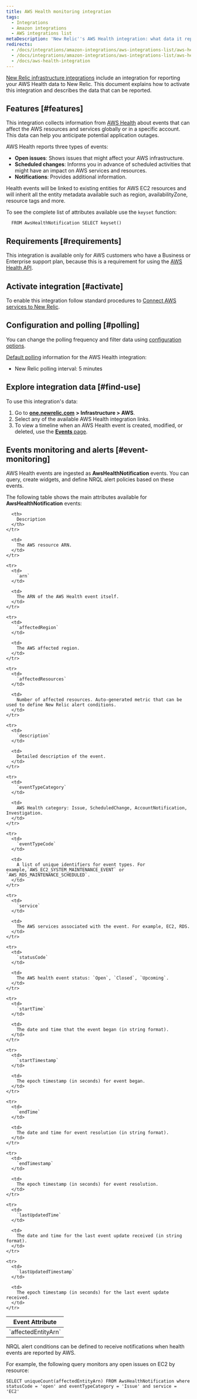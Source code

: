 ```yaml
---
title: AWS Health monitoring integration
tags:
  - Integrations
  - Amazon integrations
  - AWS integrations list
metaDescription: 'New Relic''s AWS Health integration: what data it reports, and how to enable it.'
redirects:
  - /docs/integrations/amazon-integrations/aws-integrations-list/aws-health-monitoring-integration
  - /docs/integrations/amazon-integrations/aws-integrations-list/aws-health-monitoring-integration-0
  - /docs/aws-health-integration
---
```


[New Relic infrastructure integrations](/docs/infrastructure/integrations-getting-started/getting-started/introduction-infrastructure-integrations) include an integration for reporting your AWS Health data to New Relic. This document explains how to activate this integration and describes the data that can be reported.

## Features [#features]

This integration collects information from [AWS Health](https://docs.aws.amazon.com/health/latest/ug/what-is-aws-health.html) about events that can affect the AWS resources and services globally or in a specific account. This data can help you anticipate potential application outages.

AWS Health reports three types of events:

* **Open issues**: Shows issues that might affect your AWS infrastructure.
* **Scheduled changes**: Informs you in advance of scheduled activities that might have an impact on AWS services and resources.
* **Notifications**: Provides additional information.

Health events will be linked to existing entities for AWS EC2 resources and will inherit all the entity metadata available such as region, availabilityZone, resource tags and more.

To see the complete list of attributes available use the `keyset` function:
```
  FROM AwsHealthNotification SELECT keyset()
```

## Requirements [#requirements]

This integration is available only for AWS customers who have a Business or Enterprise support plan, because this is a requirement for using the [AWS Health API](https://docs.aws.amazon.com/health/latest/ug/health-api.html).

## Activate integration [#activate]

To enable this integration follow standard procedures to [Connect AWS services to New Relic](/docs/infrastructure/infrastructure-integrations/getting-started/connect-aws-integrations-infrastructure).

## Configuration and polling [#polling]

You can change the polling frequency and filter data using [configuration options](/docs/integrations/new-relic-integrations/getting-started/configure-polling-frequency-data-collection-cloud-integrations).

[Default polling](/docs/infrastructure/amazon-integrations/aws-integrations-list/aws-polling-intervals-infrastructure-integrations) information for the AWS Health integration:

* New Relic polling interval: 5 minutes

## Explore integration data [#find-use]

To use this integration's data:

1. Go to [**one.newrelic.com**](https://one.newrelic.com) **> Infrastructure > AWS**.
2. Select any of the available AWS Health integration links.
3. To view a timeline when an AWS Health event is created, modified, or deleted, use the [**Events** page](/docs/infrastructure/new-relic-infrastructure/infrastructure-ui-pages/infrastructure-events-page-live-feed-every-config-change).

## Events monitoring and alerts [#event-monitoring]

AWS Health events are ingested as **AwsHealthNotification** events. You can query, create widgets, and define NRQL alert policies based on these events.

The following table shows the main attributes available for **AwsHealthNotification** events:

<table>
  <thead>
    <tr>
      <th style={{ width: "300px" }}>
        Event Attribute
      </th>

      <th>
        Description
      </th>
    </tr>
  </thead>

  <tbody>
    <tr>
      <td>
        `affectedEntityArn`
      </td>

      <td>
        The AWS resource ARN.
      </td>
    </tr>

    <tr>
      <td>
        `arn`
      </td>

      <td>
        The ARN of the AWS Health event itself.
      </td>
    </tr>

    <tr>
      <td>
        `affectedRegion`
      </td>

      <td>
        The AWS affected region.
      </td>
    </tr>

    <tr>
      <td>
        `affectedResources`
      </td>

      <td>
        Number of affected resources. Auto-generated metric that can be used to define New Relic alert conditions.
      </td>
    </tr>

    <tr>
      <td>
        `description`
      </td>

      <td>
        Detailed description of the event.
      </td>
    </tr>

    <tr>
      <td>
        `eventTypeCategory`
      </td>

      <td>
        AWS Health category: Issue, ScheduledChange, AccountNotification, Investigation.
      </td>
    </tr>

    <tr>
      <td>
        `eventTypeCode`
      </td>

      <td>
        A list of unique identifiers for event types. For example,`AWS_EC2_SYSTEM_MAINTENANCE_EVENT` or `AWS_RDS_MAINTENANCE_SCHEDULED`.
      </td>
    </tr>

    <tr>
      <td>
        `service`
      </td>

      <td>
        The AWS services associated with the event. For example, EC2, RDS.
      </td>
    </tr>

    <tr>
      <td>
        `statusCode`
      </td>

      <td>
        The AWS health event status: `Open`, `Closed`, `Upcoming`.
      </td>
    </tr>

    <tr>
      <td>
        `startTime`
      </td>

      <td>
        The date and time that the event began (in string format).
      </td>
    </tr>
    
    <tr>
      <td>
        `startTimestamp`
      </td>

      <td>
        The epoch timestamp (in seconds) for event began.
      </td>
    </tr>
    
    <tr>
      <td>
        `endTime`
      </td>

      <td>
        The date and time for event resolution (in string format).
      </td>
    </tr>

    <tr>
      <td>
        `endTimestamp`
      </td>

      <td>
        The epoch timestamp (in seconds) for event resolution.
      </td>
    </tr>
    
    <tr>
      <td>
        `lastUpdatedTime`
      </td>

      <td>
        The date and time for the last event update received (in string format).
      </td>
    </tr>

    <tr>
      <td>
        `lastUpdatedTimestamp`
      </td>

      <td>
        The epoch timestamp (in seconds) for the last event update received.
      </td>
    </tr>
  </tbody>
</table>

NRQL alert conditions can be defined to receive notifications when health events are reported by AWS.

For example, the following query monitors any open issues on EC2 by resource:

```
SELECT uniqueCount(affectedEntityArn) FROM AwsHealthNotification where statusCode = 'open' and eventTypeCategory = 'Issue' and service = 'EC2'
```
